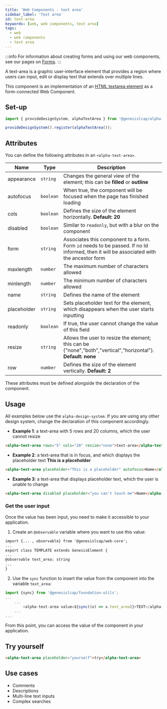 ```yaml
---
title: 'Web Components - text area'
sidebar_label: 'Text area'
id: text-area
keywords: [web, web components, text area]
tags:
  - web
  - web components
  - text area
---
```


:::info
For information about creating forms and using our web components, see our pages on [Forms](/web/forms/foundation-forms/).
:::

A text-area is a graphic user-interface element that provides a region where users can input, edit or display text that extends over multiple lines.

This component is an implementation of an [HTML textarea element](https://developer.mozilla.org/en-US/docs/Web/HTML/Element/textarea) as a form-connected Web Component.

## Set-up

```ts
import { provideDesignSystem, alphaTextArea } from '@genesislcap/alpha-design-system';

provideDesignSystem().register(alphaTextArea());
```

## Attributes

You can define the following attributes in an `<alpha-text-area>`.

| Name        | Type      | Description                                                                                                 |
|-------------|-----------|-------------------------------------------------------------------------------------------------------------|
| appearance  | `string`  | Changes the general view of the element; this can be **filled** or **outline**                              |
| autofocus   | `boolean` | When true, the component will be focused when the page has finished loading                                 |
| cols        | `boolean` | Defines the size of the element horizontally. **Default: 20**                                               |
| disabled    | `boolean` | Similar to `readonly`, but with a blur on the component                                                     |
| form        | `string`  | Associates this component to a form. Form `id` needs to be passed. If no Id informed, then it will be associated with the ancestor form |
| maxlength   | `number`  | The maximum number of characters allowed                                                                    |
| minlength   | `number`  | The minimum number of characters allowed                                                                    |
| name        | `string`  | Defines the name of the element                                                                             |
| placeholder | `string`  | Sets placeholder text for the element, which disappears when the user starts inputting                          |
| readonly    | `boolean` | If true, the user cannot change the value of this field                                                     |
| resize      | `string`  | Allows the user to resize the element; this can be {"none","both","vertical","horizontal"}. **Default: none** |
| row         | `number`  | Defines the size of the element vertically. **Default: 2**                                                   |

These attributes must be defined alongside the declaration of the component.

## Usage
All examples below use the `alpha-design-system`. If you are using any other design system, change the declaration
of this component accordingly.

- **Example 1**: a text-area with 5 rows and 20 columns, which the user cannot resize
```html title="Example 1"
<alpha-text-area rows="5" cols="20" resize="none">text-area</alpha-text-area>
```
- **Example 2**: a text-area that is in focus, and which displays the placeholder text **This is a placeholder**
```html title="Example 2"
<alpha-text-area placeholder="This is a placeholder" autofocus>Name</alpha-text-area>
```
- **Example 3**: a text-area that displays placeholder text, which the user is unable to change
```html title="Example 3"
<alpha-text-area disabled placeholder="you can't touch me">Name</alpha-text-area>
```

### Get the user input
Once the value has been input, you need to make it accessible to your application. 

1. Create an `@observable` variable where you want to use this value:

```html {1,5}
import {... , observable} from '@genesislcap/web-core';
...
export class TEMPLATE extends GenesisElement {
...
@observable text_area: string
...
}
```

2. Use the `sync` function to insert the value from the component into the variable `text_area`:

```typescript tile="Example 4" {1,4}
import {sync} from '@genesislcap/foundation-utils';
...
    ...
        <alpha-text-area value=${sync((x) => x.text_area)}>TEXT</alpha-text-area>
    ...
...    
```

From this point, you can access the value of the component in your application.

## Try yourself

```html title="try yourself" live
<alpha-text-area placeholder="yourself">try</alpha-text-area>
```


## Use cases

- Comments
- Descriptions
- Multi-line text inputs
- Complex searches
